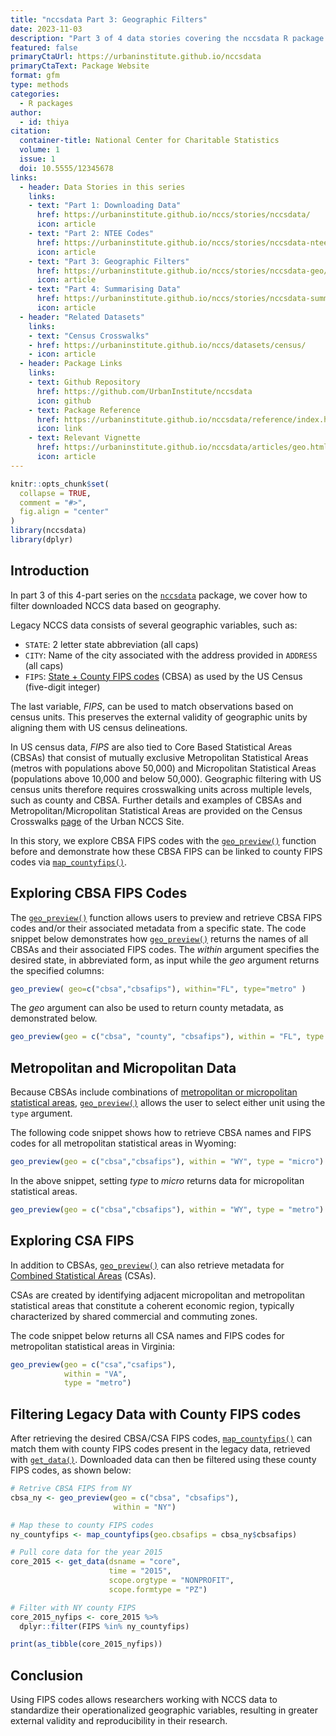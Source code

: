 ```yaml
---
title: "nccsdata Part 3: Geographic Filters"
date: 2023-11-03
description: "Part 3 of 4 data stories covering the nccsdata R package. This story focuses on working with Census FIPS codes."
featured: false
primaryCtaUrl: https://urbaninstitute.github.io/nccsdata
primaryCtaText: Package Website
format: gfm
type: methods
categories:
  - R packages
author:
  - id: thiya
citation: 
  container-title: National Center for Charitable Statistics
  volume: 1
  issue: 1
  doi: 10.5555/12345678
links:
  - header: Data Stories in this series
    links:
    - text: "Part 1: Downloading Data"
      href: https://urbaninstitute.github.io/nccs/stories/nccsdata/
      icon: article
    - text: "Part 2: NTEE Codes"
      href: https://urbaninstitute.github.io/nccs/stories/nccsdata-ntee/
      icon: article
    - text: "Part 3: Geographic Filters"
      href: https://urbaninstitute.github.io/nccs/stories/nccsdata-geo/
      icon: article
    - text: "Part 4: Summarising Data"
      href: https://urbaninstitute.github.io/nccs/stories/nccsdata-summary/
      icon: article
  - header: "Related Datasets"
    links:
    - text: "Census Crosswalks"  
    - href: https://urbaninstitute.github.io/nccs/datasets/census/
    - icon: article
  - header: Package Links
    links:
    - text: Github Repository
      href: https://github.com/UrbanInstitute/nccsdata
      icon: github
    - text: Package Reference
      href: https://urbaninstitute.github.io/nccsdata/reference/index.html
      icon: link
    - text: Relevant Vignette
      href: https://urbaninstitute.github.io/nccsdata/articles/geo.html
      icon: article
---
```


```r
knitr::opts_chunk$set(
  collapse = TRUE,
  comment = "#>",
  fig.align = "center"
)
library(nccsdata)
library(dplyr)
```

## Introduction

In part 3 of this 4-part series on the [`nccsdata`](https://urbaninstitute.github.io/nccsdata/) package, we cover how to filter downloaded NCCS data based on geography.

Legacy NCCS data consists of several geographic variables, such as:

 * `STATE`: 2 letter state abbreviation (all caps)
 * `CITY`: Name of the city associated with the address provided in `ADDRESS` (all caps)
 * `FIPS`: [State + County FIPS codes](https://transition.fcc.gov/oet/info/maps/census/fips/fips.txt) (CBSA) as used by the US Census (five-digit integer)
 
The last variable, *FIPS*, can be used to match observations based on census units. This preserves the external validity of geographic units by aligning them with US census delineations.

In US census data, *FIPS* are also tied to Core Based Statistical Areas (CBSAs) that consist of mutually exclusive Metropolitan Statistical Areas (metros with populations above 50,000) and Micropolitan Statistical Areas (populations above 10,000 and below 50,000). Geographic filtering with US census units therefore requires crosswalking units across multiple levels, such as county and CBSA. Further details and examples of CBSAs and Metropolitan/Micropolitan Statistical Areas are provided on the Census Crosswalks  [page](https://urbaninstitute.github.io/nccs/datasets/census/) of the Urban NCCS Site. 

In this story, we explore CBSA FIPS codes with the [`geo_preview()`](file:///C:/Users/tpoongundranar/Documents/Urban/NCCS/nccsdata/docs/reference/geo_preview.html) function before and demonstrate how these CBSA FIPS can be linked to county FIPS codes via [`map_countyfips()`](file:///C:/Users/tpoongundranar/Documents/Urban/NCCS/nccsdata/docs/reference/map_countyfips.html).

## Exploring CBSA FIPS Codes

The [`geo_preview()`](file:///C:/Users/tpoongundranar/Documents/Urban/NCCS/nccsdata/docs/reference/geo_preview.html) function allows users to preview and retrieve CBSA FIPS codes and/or their associated metadata from a specific state. The code snippet below demonstrates how  [`geo_preview()`](file:///C:/Users/tpoongundranar/Documents/Urban/NCCS/nccsdata/docs/reference/geo_preview.html) returns the names of all CBSAs and their associated FIPS codes. The *within* argument specifies the desired state, in abbreviated form, as input while the *geo* argument returns the specified columns:

```r
geo_preview( geo=c("cbsa","cbsafips"), within="FL", type="metro" )
```

The *geo* argument can also be used to return county metadata, as demonstrated below.

```r
geo_preview(geo = c("cbsa", "county", "cbsafips"), within = "FL", type = "metro")
```

## Metropolitan and Micropolitan Data

Because CBSAs include combinations of [metropolitan or micropolitan statistical areas](https://www.census.gov/programs-surveys/metro-micro/about.html), [`geo_preview()`](file:///C:/Users/tpoongundranar/Documents/Urban/NCCS/nccsdata/docs/reference/geo_preview.html) allows the user to select either unit using the `type` argument.

The following code snippet shows how to retrieve CBSA names and FIPS codes for all metropolitan statistical areas in Wyoming:

```r
geo_preview(geo = c("cbsa","cbsafips"), within = "WY", type = "micro")
```

In the above snippet, setting *type* to *micro* returns data for micropolitan statistical areas.

```r
geo_preview(geo = c("cbsa","cbsafips"), within = "WY", type = "metro")
```

## Exploring CSA FIPS

In addition to CBSAs, [`geo_preview()`](file:///C:/Users/tpoongundranar/Documents/Urban/NCCS/nccsdata/docs/reference/geo_preview.html) can also retrieve metadata for [Combined Statistical Areas](https://en.wikipedia.org/wiki/Combined_statistical_area) (CSAs).

CSAs are created by identifying adjacent micropolitan and metropolitan statistical areas that constitute a coherent economic region, typically characterized by shared commercial and commuting zones.

The code snippet below returns all CSA names and FIPS codes for metropolitan statistical areas in Virginia:

```r
geo_preview(geo = c("csa","csafips"), 
            within = "VA", 
            type = "metro")
```

## Filtering Legacy Data with County FIPS codes

After retrieving the desired CBSA/CSA FIPS codes, [`map_countyfips()`](file:///C:/Users/tpoongundranar/Documents/Urban/NCCS/nccsdata/docs/reference/map_countyfips.html) can match them with county FIPS codes present in the legacy data, retrieved with [`get_data()`](file:///C:/Users/tpoongundranar/Documents/Urban/NCCS/nccsdata/docs/reference/get_data.html). Downloaded data can then be filtered using these county FIPS codes, as shown below:

```r
# Retrive CBSA FIPS from NY
cbsa_ny <- geo_preview(geo = c("cbsa", "cbsafips"), 
                       within = "NY")

# Map these to county FIPS codes
ny_countyfips <- map_countyfips(geo.cbsafips = cbsa_ny$cbsafips)

# Pull core data for the year 2015
core_2015 <- get_data(dsname = "core",
                      time = "2015",
                      scope.orgtype = "NONPROFIT",
                      scope.formtype = "PZ")

# Filter with NY county FIPS
core_2015_nyfips <- core_2015 %>% 
  dplyr::filter(FIPS %in% ny_countyfips)

print(as_tibble(core_2015_nyfips))
```

## Conclusion

Using FIPS codes allows researchers working with NCCS data to standardize their operationalized geographic variables, resulting in greater external validity and reproducibility in their research. 

